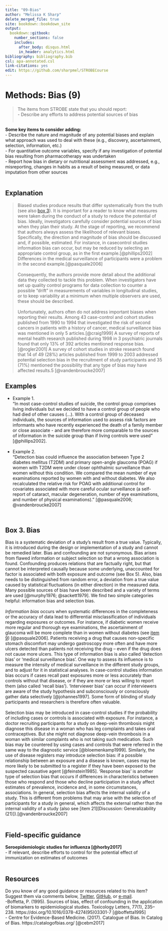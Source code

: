 ---
title: "09-Bias"
author: "Melissa K Sharp"
delete_merged_file: true
site: bookdown::bookdown_site
output:
  bookdown::gitbook:
    number_sections: false 
    includes: 
      after_body: disqus.html
      in_header: analytics.html 
bibliography: bibliography.bib
csl: apa-annotated.csl
link-citations: yes
edit: https://github.com/sharpmel/STROBECourse
---

# Methods: Bias (9) 
> The items from STROBE state that you should report:  
- Describe any efforts to address potential sources of bias  
</br> 

**Some key items to consider adding:**  
- Describe the nature and magnitude of any potential biases and explain what approach was used to deal with these (e.g., discovery, ascertainment, selection, information, etc.)   
-	For quantitative outcome variables, specify if any investigation of potential bias resulting from pharmacotherapy was undertaken   
- Report how bias in dietary or nutritional assessment was addressed, e.g., misreporting, changes in habits as a result of being measured, or data imputation from other sources    
</br> 

## Explanation  
> Biased studies produce results that differ systematically from the truth (see also [box 3][Box 3. Bias]). It is important for a reader to know what measures were taken during the conduct of a study to reduce the potential of bias. Ideally, investigators carefully consider potential sources of bias when they plan their study. At the stage of reporting, we recommend that authors always assess the likelihood of relevant biases. Specifically, the direction and magnitude of bias should be discussed and, if possible, estimated. For instance, in casecontrol studies information bias can occur, but may be reduced by selecting an appropriate control group, as in the first example.[@phillips2002] Differences in the medical surveillance of participants were a problem in the second example.[@pasquale2006]  
</br>
Consequently, the authors provide more detail about the additional data they collected to tackle this problem. When investigators have set up quality control programs for data collection to counter a possible “drift” in measurements of variables in longitudinal studies, or to keep variability at a minimum when multiple observers are used, these should be described.  
</br>
Unfortunately, authors often do not address important biases when reporting their results. Among 43 case-control and cohort studies published from 1990 to 1994 that investigated the risk of second cancers in patients with a history of cancer, medical surveillance bias was mentioned in only 5 articles.[@craig1999] A survey of reports of mental health research published during 1998 in 3 psychiatric journals found that only 13% of 392 articles mentioned response bias.[@rogler2001] A survey of cohort studies in stroke research found that 14 of 49 (28%) articles published from 1999 to 2003 addressed potential selection bias in the recruitment of study participants and 35 (71%) mentioned the possibility that any type of bias may have affected results.5 [@vandenbroucke2007]

## Examples  
- Example 1.  
“In most case-control studies of suicide, the control group comprises living individuals but we decided to have a control group of people who had died of other causes (…). With a control group of deceased individuals, the sources of information used to assess risk factors are informants who have recently experienced the death of a family member or close associate - and are therefore more comparable to the sources of information in the suicide group than if living controls were used” [@phillips2002].  
</br>
- Example 2.  
“Detection bias could influence the association between Type 2 diabetes mellitus (T2DM) and primary open-angle glaucoma (POAG) if women with T2DM were under closer ophthalmic surveillance than women without this condition. We compared the mean number of eye examinations reported by women with and without diabetes. We also recalculated the relative risk for POAG with additional control for covariates associated with more careful ocular surveillance (a self-report of cataract, macular degeneration, number of eye examinations, and number of physical examinations).” [@pasquale2006; @vandenbroucke2007]

</br> 

## Box 3. Bias
Bias is a systematic deviation of a study's result from a true value. Typically, it is introduced during the design or implementation of a study and cannot be remedied later. Bias and confounding are not synonymous. Bias arises from flawed information or subject selection so that a wrong association is found. Confounding produces relations that are factually right, but that cannot be interpreted causally because some underlying, unaccounted for factor is associated with both exposure and outcome (see Box 5). Also, bias needs to be distinguished from random error, a deviation from a true value caused by statistical fluctuations (in either direction) in the measured data. Many possible sources of bias have been described and a variety of terms are used [@murphy1976; @sackett1979]. We find two simple categories helpful: information bias and selection bias.  
</br>
<i>Information bias</i> occurs when systematic differences in the completeness or the accuracy of data lead to differential misclassification of individuals regarding exposures or outcomes. For instance, if diabetic women receive more regular and thorough eye examinations, the ascertainment of glaucoma will be more complete than in women without diabetes (see [item 9][Methods: Bias (9) ]) [@pasquale2006]. Patients receiving a drug that causes non-specific stomach discomfort may undergo gastroscopy more often and have more ulcers detected than patients not receiving the drug – even if the drug does not cause more ulcers. This type of information bias is also called ‘detection bias' or ‘medical surveillance bias'. One way to assess its influence is to measure the intensity of medical surveillance in the different study groups, and to adjust for it in statistical analyses. In case-control studies information bias occurs if cases recall past exposures more or less accurately than controls without that disease, or if they are more or less willing to report them (also called ‘recall bias'). ‘Interviewer bias' can occur if interviewers are aware of the study hypothesis and subconsciously or consciously gather data selectively [@johannes1997]. Some form of blinding of study participants and researchers is therefore often valuable.  
</br>
Selection bias may be introduced in case-control studies if the probability of including cases or controls is associated with exposure. For instance, a doctor recruiting participants for a study on deep-vein thrombosis might diagnose this disease in a woman who has leg complaints and takes oral contraceptives. But she might not diagnose deep-vein thrombosis in a woman with similar complaints who is not taking such medication. Such bias may be countered by using cases and controls that were referred in the same way to the diagnostic service [@bloemenkamp1999]. Similarly, the use of disease registers may introduce selection bias: if a possible relationship between an exposure and a disease is known, cases may be more likely to be submitted to a register if they have been exposed to the suspected causative agent [@feinstein1985]. ‘Response bias' is another type of selection bias that occurs if differences in characteristics between those who respond and those who decline participation in a study affect estimates of prevalence, incidence and, in some circumstances, associations. In general, selection bias affects the internal validity of a study. This is different from problems that may arise with the selection of participants for a study in general, which affects the external rather than the internal validity of a study (also see [item 21][Discussion: Generalizability (21)]).[@vandenbroucke2007]
</br></br>

## Field-specific guidance  
**Seroepidemiologic studies for influenza [@horby2017]**  
-	If relevant, describe efforts to control for the potential effect of immunization on estimates of outcomes  
</br>

## Resources  
Do you know of any good guidance or resources related to this item? Suggest them via comments below, [Twitter](https://twitter.com/sharpmelk), [GitHub](https://github.com/sharpmel/STROBECourse), or [e-mail](mailto:melissaksharp@gmail.com).  
-Boffetta, P. (1995). Sources of bias, effect of confounding in the application of biomarkers to epidemiological studies. Toxicology Letters, 77(1), 235–238. https://doi.org/10.1016/0378-4274(95)03301-7 [@boffetta1995]  
- Centre for Evidence-Based Medicine. (2017). Catalogue of Bias. In Catalog of Bias. https://catalogofbias.org/ [@cebm2017]  
</br> 